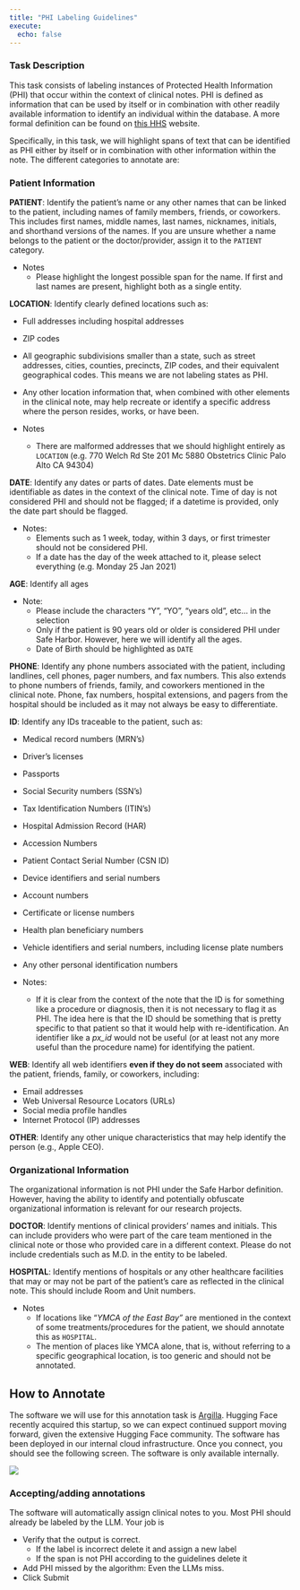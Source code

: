 ```yaml
---
title: "PHI Labeling Guidelines"
execute:
  echo: false
---
```


### Task Description

This task consists of labeling instances of Protected Health Information (PHI) that occur within the context of clinical notes. PHI is defined as information that can be used by itself or in combination with other readily available information to identify an individual within the database. A more formal definition can be found on [this HHS](https://www.hhs.gov/hipaa/for-professionals/special-topics/de-identification/index.html) website.

Specifically, in this task, we will highlight spans of text that can be identified as PHI either by itself or in combination with other information within the note. The different categories to annotate are:

### Patient Information

**PATIENT**: Identify the patient's name or any other names that can be linked to the patient, including names of family members, friends, or coworkers. This includes first names, middle names, last names, nicknames, initials, and shorthand versions of the names. If you are unsure whether a name belongs to the patient or the doctor/provider, assign it to the `PATIENT` category.

* Notes  
  * Please highlight the longest possible span for the name. If first and last names are present, highlight both as a single entity. 

**LOCATION**: Identify clearly defined locations such as:

* Full addresses including hospital addresses   
* ZIP codes  
* All geographic subdivisions smaller than a state, such as street addresses, cities, counties, precincts, ZIP codes, and their equivalent geographical codes. This means we are not labeling states as PHI.  
* Any other location information that, when combined with other elements in the clinical note, may help recreate or identify a specific address where the person resides, works, or have been.

* Notes
  * There are malformed addresses that we should highlight entirely as `LOCATION` (e.g. 770 Welch Rd Ste 201 Mc 5880 Obstetrics Clinic Palo Alto CA 94304)

**DATE**: Identify any dates or parts of dates. Date elements must be identifiable as dates in the context of the clinical note. Time of day is not considered PHI and should not be flagged; if a datetime is provided, only the date part should be flagged.

* Notes:   
  * Elements such as 1 week, today, within 3 days, or first trimester should not be considered PHI.   
  * If a date has the day of the week attached to it, please select everything (e.g. Monday 25 Jan 2021)

**AGE**: Identify all ages

* Note:   
  * Please include the characters “Y”, “YO”, “years old”, etc… in the selection  
  * Only if the patient is 90 years old or older is considered PHI under Safe Harbor. However, here we will identify all the ages.   
  * Date of Birth should be highlighted as `DATE`

**PHONE**: Identify any phone numbers associated with the patient, including landlines, cell phones, pager numbers, and fax numbers. This also extends to phone numbers of friends, family, and coworkers mentioned in the clinical note. Phone, fax numbers, hospital extensions, and pagers from the hospital should be included as it may not always be easy to differentiate. 

**ID**: Identify any IDs traceable to the patient, such as:

* Medical record numbers (MRN's)  
* Driver's licenses  
* Passports  
* Social Security numbers (SSN's)  
* Tax Identification Numbers (ITIN's)  
* Hospital Admission Record (HAR)  
* Accession Numbers  
* Patient Contact Serial Number (CSN ID)  
* Device identifiers and serial numbers  
* Account numbers  
* Certificate or license numbers  
* Health plan beneficiary numbers  
* Vehicle identifiers and serial numbers, including license plate numbers  
* Any other personal identification numbers

* Notes: 
  * If it is clear from the context of the note that the ID is for something like a procedure or diagnosis, then it is not necessary to flag it as PHI. The idea here is that the ID should be something that is pretty specific to that patient so that it would help with re-identification. An identifier like a *px_id* would not be useful (or at least not any more useful than the procedure name) for identifying the patient.

**WEB**: Identify all web identifiers **even if they do not seem** associated with the patient, friends, family, or coworkers, including:

* Email addresses  
* Web Universal Resource Locators (URLs)  
* Social media profile handles  
* Internet Protocol (IP) addresses

**OTHER**: Identify any other unique characteristics that may help identify the person (e.g., Apple CEO).

### Organizational Information

The organizational information is not PHI under the Safe Harbor definition. However, having the ability to identify and potentially obfuscate organizational information is relevant for our research projects.

**DOCTOR**: Identify mentions of clinical providers' names and initials. This can include providers who were part of the care team mentioned in the clinical note or those who provided care in a different context. Please do not include credentials such as M.D. in the entity to be labeled.

**HOSPITAL**: Identify mentions of hospitals or any other healthcare facilities that may or may not be part of the patient's care as reflected in the clinical note. This should include Room and Unit numbers. 

* Notes
  * If locations like “*YMCA of the East Bay”* are mentioned in the context of some treatments/procedures for the patient, we should annotate this as `HOSPITAL`.
  * The mention of places like YMCA alone, that is, without referring to a specific geographical location, is too generic and should not be annotated. 

## How to Annotate

The software we will use for this annotation task is [Argilla](https://argilla.io/). Hugging Face recently acquired this startup, so we can expect continued support moving forward, given the extensive Hugging Face community. The software has been deployed in our internal cloud infrastructure. Once you connect, you should see the following screen. The software is only available internally.

![](../images/argilla_ui.png)

### Accepting/adding annotations

The software will automatically assign clinical notes to you. Most PHI should already be labeled by the LLM. Your job is

* Verify that the output is correct.  
  * If the label is incorrect delete it and assign a new label  
  * If the span is not PHI according to the guidelines delete it  
* Add PHI missed by the algorithm: Even the LLMs miss. 
* Click Submit

